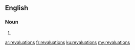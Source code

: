 ==English==

===Noun===
{{head|en}}

# {{plural of|revaluation}}

[[ar:revaluations]]
[[fr:revaluations]]
[[ku:revaluations]]
[[my:revaluations]]